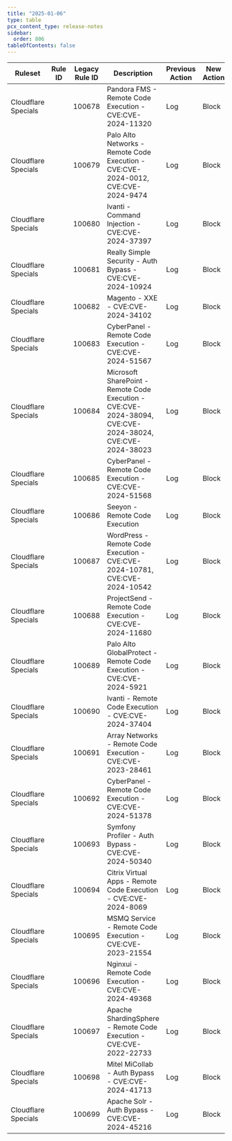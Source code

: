 ```yaml
---
title: "2025-01-06"
type: table
pcx_content_type: release-notes
sidebar:
  order: 806
tableOfContents: false
---
```



<table style="width: 100%">
	<thead>
		<tr>
			<th>Ruleset</th>
			<th>Rule ID</th>
			<th>Legacy Rule ID</th>
			<th>Description</th>
			<th>Previous Action</th>
			<th>New Action</th>
			<th>Comments</th>
		</tr>
	</thead>
	<tbody>
		<tr>
			<td>Cloudflare Specials</td>
			<td>
				<RuleID id="3a321b10270b42549ac201009da08beb" />
			</td>
			<td>100678</td>
			<td>Pandora FMS - Remote Code Execution - CVE:CVE-2024-11320</td>
			<td>Log</td>
			<td>Block</td>
			<td>New Detection</td>
		</tr>
		<tr>
			<td>Cloudflare Specials</td>
			<td>
				<RuleID id="1fe510368b4a47dda90363c2ecdf3d02" />
			</td>
			<td>100679</td>
			<td>
				Palo Alto Networks - Remote Code Execution - CVE:CVE-2024-0012,
				CVE:CVE-2024-9474
			</td>
			<td>Log</td>
			<td>Block</td>
			<td>New Detection</td>
		</tr>
		<tr>
			<td>Cloudflare Specials</td>
			<td>
				<RuleID id="b7ba636927b44ee288b9a697a40f2a35" />
			</td>
			<td>100680</td>
			<td>Ivanti - Command Injection - CVE:CVE-2024-37397</td>
			<td>Log</td>
			<td>Block</td>
			<td>New Detection</td>
		</tr>
		<tr>
			<td>Cloudflare Specials</td>
			<td>
				<RuleID id="6bd9b07c8acc4beeb17c8bee58ae3c89" />
			</td>
			<td>100681</td>
			<td>Really Simple Security - Auth Bypass - CVE:CVE-2024-10924</td>
			<td>Log</td>
			<td>Block</td>
			<td>New Detection</td>
		</tr>
		<tr>
			<td>Cloudflare Specials</td>
			<td>
				<RuleID id="c86e79e15a4a4307870f6f77e37f2da6" />
			</td>
			<td>100682</td>
			<td>Magento - XXE - CVE:CVE-2024-34102</td>
			<td>Log</td>
			<td>Block</td>
			<td>New Detection</td>
		</tr>
		<tr>
			<td>Cloudflare Specials</td>
			<td>
				<RuleID id="945f41b48be9485f953116015054c752" />
			</td>
			<td>100683</td>
			<td>CyberPanel - Remote Code Execution - CVE:CVE-2024-51567</td>
			<td>Log</td>
			<td>Block</td>
			<td>New Detection</td>
		</tr>
		<tr>
			<td>Cloudflare Specials</td>
			<td>
				<RuleID id="aec9a2e554a34a8fa547d069dfe93d7b" />
			</td>
			<td>100684</td>
			<td>
				Microsoft SharePoint - Remote Code Execution - CVE:CVE-2024-38094,
				CVE:CVE-2024-38024, CVE:CVE-2024-38023
			</td>
			<td>Log</td>
			<td>Block</td>
			<td>New Detection</td>
		</tr>
		<tr>
			<td>Cloudflare Specials</td>
			<td>
				<RuleID id="e614dd46c1ce404da1909e841454c856" />
			</td>
			<td>100685</td>
			<td>CyberPanel - Remote Code Execution - CVE:CVE-2024-51568</td>
			<td>Log</td>
			<td>Block</td>
			<td>New Detection</td>
		</tr>
		<tr>
			<td>Cloudflare Specials</td>
			<td>
				<RuleID id="685a4edf68f740b4a2c80d45e92362e5" />
			</td>
			<td>100686</td>
			<td>Seeyon - Remote Code Execution</td>
			<td>Log</td>
			<td>Block</td>
			<td>New Detection</td>
		</tr>
		<tr>
			<td>Cloudflare Specials</td>
			<td>
				<RuleID id="204f9d948a124829acb86555b9f1c9f8" />
			</td>
			<td>100687</td>
			<td>
				WordPress - Remote Code Execution - CVE:CVE-2024-10781,
				CVE:CVE-2024-10542
			</td>
			<td>Log</td>
			<td>Block</td>
			<td>New Detection</td>
		</tr>
		<tr>
			<td>Cloudflare Specials</td>
			<td>
				<RuleID id="19587024724e49329d5b482d0d7ca374" />
			</td>
			<td>100688</td>
			<td>ProjectSend - Remote Code Execution - CVE:CVE-2024-11680</td>
			<td>Log</td>
			<td>Block</td>
			<td>New Detection</td>
		</tr>
		<tr>
			<td>Cloudflare Specials</td>
			<td>
				<RuleID id="fa49213e55484f6c824e0682a5260b70" />
			</td>
			<td>100689</td>
			<td>
				Palo Alto GlobalProtect - Remote Code Execution - CVE:CVE-2024-5921
			</td>
			<td>Log</td>
			<td>Block</td>
			<td>New Detection</td>
		</tr>
		<tr>
			<td>Cloudflare Specials</td>
			<td>
				<RuleID id="11b5fc23e85b41ca90316bddd007118b" />
			</td>
			<td>100690</td>
			<td>Ivanti - Remote Code Execution - CVE:CVE-2024-37404</td>
			<td>Log</td>
			<td>Block</td>
			<td>New Detection</td>
		</tr>
		<tr>
			<td>Cloudflare Specials</td>
			<td>
				<RuleID id="aaeada52bcc840598515de6cc3e49f64" />
			</td>
			<td>100691</td>
			<td>Array Networks - Remote Code Execution - CVE:CVE-2023-28461</td>
			<td>Log</td>
			<td>Block</td>
			<td>New Detection</td>
		</tr>
		<tr>
			<td>Cloudflare Specials</td>
			<td>
				<RuleID id="e2c7ce1ecd6847219f8d9aedfcc6f5bb" />
			</td>
			<td>100692</td>
			<td>CyberPanel - Remote Code Execution - CVE:CVE-2024-51378</td>
			<td>Log</td>
			<td>Block</td>
			<td>New Detection</td>
		</tr>
		<tr>
			<td>Cloudflare Specials</td>
			<td>
				<RuleID id="84d481b1f49c4735afa2fb2bb615335e" />
			</td>
			<td>100693</td>
			<td>Symfony Profiler - Auth Bypass - CVE:CVE-2024-50340</td>
			<td>Log</td>
			<td>Block</td>
			<td>New Detection</td>
		</tr>
		<tr>
			<td>Cloudflare Specials</td>
			<td>
				<RuleID id="9f258f463f9f4b26ad07e3c209d08c8a" />
			</td>
			<td>100694</td>
			<td>Citrix Virtual Apps - Remote Code Execution - CVE:CVE-2024-8069</td>
			<td>Log</td>
			<td>Block</td>
			<td>New Detection</td>
		</tr>
		<tr>
			<td>Cloudflare Specials</td>
			<td>
				<RuleID id="b490d6edcfec4028aef45cf08aafb2f5" />
			</td>
			<td>100695</td>
			<td>MSMQ Service - Remote Code Execution - CVE:CVE-2023-21554</td>
			<td>Log</td>
			<td>Block</td>
			<td>New Detection</td>
		</tr>
		<tr>
			<td>Cloudflare Specials</td>
			<td>
				<RuleID id="c8f65bc9eeef4665820ecfe411b7a8c7" />
			</td>
			<td>100696</td>
			<td>Nginxui - Remote Code Execution - CVE:CVE-2024-49368</td>
			<td>Log</td>
			<td>Block</td>
			<td>New Detection</td>
		</tr>
		<tr>
			<td>Cloudflare Specials</td>
			<td>
				<RuleID id="d5f2e133e34640198d06d7b345954c7e" />
			</td>
			<td>100697</td>
			<td>
				Apache ShardingSphere - Remote Code Execution - CVE:CVE-2022-22733
			</td>
			<td>Log</td>
			<td>Block</td>
			<td>New Detection</td>
		</tr>
		<tr>
			<td>Cloudflare Specials</td>
			<td>
				<RuleID id="c34432e257074cffa9fa15f3f5311209" />
			</td>
			<td>100698</td>
			<td>Mitel MiCollab - Auth Bypass - CVE:CVE-2024-41713</td>
			<td>Log</td>
			<td>Block</td>
			<td>New Detection</td>
		</tr>
		<tr>
			<td>Cloudflare Specials</td>
			<td>
				<RuleID id="3bda15acd73a4b55a5f60cd2b3e5e46e" />
			</td>
			<td>100699</td>
			<td>Apache Solr - Auth Bypass - CVE:CVE-2024-45216</td>
			<td>Log</td>
			<td>Block</td>
			<td>New Detection</td>
		</tr>
	</tbody>
</table>
